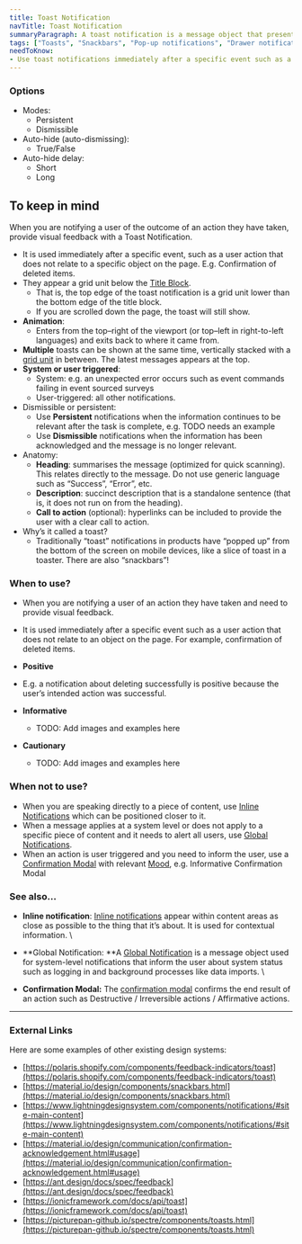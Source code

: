 ```yaml
---
title: Toast Notification
navTitle: Toast Notification
summaryParagraph: A toast notification is a message object that presents timely information, including confirmation of actions, alerts, and errors.
tags: ["Toasts", "Snackbars", "Pop-up notifications", "Drawer notification", "Banner", "Confirmation", "Acknowledgement", "Message", "Alert"]
needToKnow:
- Use toast notifications immediately after a specific event such as a user action that does not relate to an object on the page.
---
```


### Options

*   Modes:
    *   Persistent
    *   Dismissible
*   Auto-hide (auto-dismissing):
    *   True/False
*   Auto-hide delay:
    *   Short
    *   Long

## To keep in mind

When you are notifying a user of the outcome of an action they have taken, provide visual feedback with a Toast Notification.

*   It is used immediately after a specific event, such as a user action that does not relate to a specific object on the page. E.g. Confirmation of deleted items.
*   They appear a grid unit below the [Title Block](https://drive.google.com/a/cultureamp.com/open?id=1Qh5x9jgngpiXxlFqSOC3EpUppONEs7hcPeLzGtrX_EU).
    *   That is, the top edge of the toast notification is a grid unit lower than the bottom edge of the title block.
    *   If you are scrolled down the page, the toast will still show.
*   **Animation**:
    *   Enters from the top–right of the viewport (or top–left in right-to-left languages) and exits back to where it came from.
*   **Multiple** toasts can be shown at the same time, vertically stacked with a [grid unit](https://drive.google.com/a/cultureamp.com/open?id=1bByHnj4OhJY9E7mT7I-rm0uuZnbxZq-uIansCQ-9OIs) in between. The latest messages appears at the top.
*   **System or user triggered**:
    *   System: e.g. an unexpected error occurs such as event commands failing in event sourced surveys
    *   User-triggered: all other notifications.
*   Dismissible or persistent:
    *   Use **Persistent** notifications when the information continues to be relevant after the task is complete, e.g. TODO needs an example
    *   Use **Dismissible** notifications when the information has been acknowledged and the message is no longer relevant.
*   Anatomy:
    *   **Heading**: summarises the message (optimized for quick scanning). This relates directly to the message. Do not use generic language such as “Success”, “Error”, etc.
    *   **Description**: succinct description that is a standalone sentence (that is, it does not run on from the heading).
    *   **Call to action** (optional): hyperlinks can be included to provide the user with a clear call to action.
*   Why’s it called a toast?
    *   Traditionally “toast” notifications in products have “popped up” from the bottom of the screen on mobile devices, like a slice of toast in a toaster. There are also “snackbars”!

### When to use?

*   When you are notifying a user of an action they have taken and need to provide visual feedback.
*   It is used immediately after a specific event such as a user action that does not relate to an object on the page. For example, confirmation of deleted items.

*   **Positive**

*   E.g. a notification about deleting successfully is positive because the user’s intended action was successful.

*   **Informative**
    *   TODO: Add images and examples here
*   **Cautionary**
    *   TODO: Add images and examples here

### When not to use?

*   When you are speaking directly to a piece of content, use [Inline Notifications](https://drive.google.com/a/cultureamp.com/open?id=1harIX82v35t4Qu9RwFOAjk5f6zFQ509hYQvQhV3857A) which can be positioned closer to it.
*   When a message applies at a system level or does not apply to a specific piece of content and it needs to alert all users, use [Global Notifications](https://drive.google.com/a/cultureamp.com/open?id=1-31stGiBx58FygpLFsA4IBiFfB48YxeVY8S9Q1WCxe0).
*   When an action is user triggered and you need to inform the user, use a [Confirmation Modal](/components/modal) with relevant [Mood](https://drive.google.com/a/cultureamp.com/open?id=1o3NevxWj3xU2wvrJQJyZ5ZggNDobuRquqVS5jldDu9g), e.g. Informative Confirmation Modal

### See also…

*   **Inline notification**: [Inline notifications](https://docs.google.com/document/d/1harIX82v35t4Qu9RwFOAjk5f6zFQ509hYQvQhV3857A/edit#heading=h.2ocvpvil9swi) appear within content areas as close as possible to the thing that it’s about. It is used for contextual information. \

*   **Global Notification: **A [Global Notification](https://drive.google.com/a/cultureamp.com/open?id=1-31stGiBx58FygpLFsA4IBiFfB48YxeVY8S9Q1WCxe0) is a message object used for system-level notifications that inform the user about system status such as logging in and background processes like data imports. \

*   **Confirmation Modal:** The [confirmation modal](/components/modal) confirms the end result of an action such as Destructive / Irreversible actions / Affirmative actions.

---

### External Links

Here are some examples of other existing design systems:

- [https://polaris.shopify.com/components/feedback-indicators/toast](https://polaris.shopify.com/components/feedback-indicators/toast)
- [https://material.io/design/components/snackbars.html](https://material.io/design/components/snackbars.html)
- [https://www.lightningdesignsystem.com/components/notifications/#site-main-content](https://www.lightningdesignsystem.com/components/notifications/#site-main-content)
- [https://material.io/design/communication/confirmation-acknowledgement.html#usage](https://material.io/design/communication/confirmation-acknowledgement.html#usage)
- [https://ant.design/docs/spec/feedback](https://ant.design/docs/spec/feedback)
- [https://ionicframework.com/docs/api/toast](https://ionicframework.com/docs/api/toast)
- [https://picturepan-github.io/spectre/components/toasts.html](https://picturepan-github.io/spectre/components/toasts.html)
